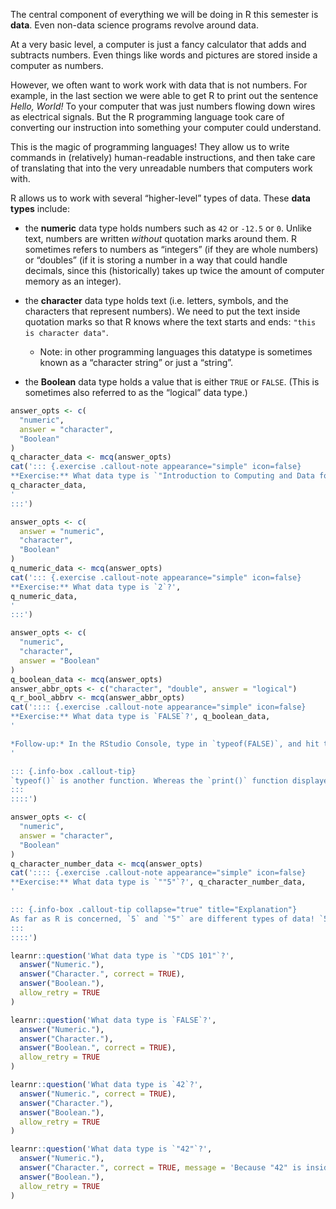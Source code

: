 The central component of everything we will be doing in R this semester is **data**. Even non-data science programs revolve around data. 

At a very basic level, a computer is just a fancy calculator that adds and subtracts numbers. Even things like words and pictures are stored inside a computer as numbers.

However, we often want to work work with data that is not numbers. For example, in the last section we were able to get R to print out the sentence *Hello, World!* To your computer that was just numbers flowing down wires as electrical signals. But the R programming language took care of converting our instruction into something your computer could understand.

This is the magic of programming languages! They allow us to write commands in (relatively) human-readable instructions, and then take care of translating that into the very unreadable numbers that computers work with.

R allows us to work with several "higher-level" types of data. These **data types** include:

* the **numeric** data type holds numbers such as `42` or `-12.5` or `0`. Unlike text, numbers are written *without* quotation marks around them. R sometimes refers to numbers as "integers" (if they are whole numbers) or "doubles" (if it is storing a number in a way that could handle decimals, since this (historically) takes up twice the amount of computer memory as an integer).

* the **character** data type holds text (i.e. letters, symbols, and the characters that represent numbers). We need to put the text inside quotation marks so that R knows where the text starts and ends: `"this is character data"`.

  * Note: in other programming languages this datatype is sometimes known as a "character string" or just a "string".

* the **Boolean** data type holds a value that is either `TRUE` or `FALSE`. (This is sometimes also referred to as the "logical" data type.)

<!-- Book version -->

```r
answer_opts <- c(
  "numeric",
  answer = "character",
  "Boolean"
)
q_character_data <- mcq(answer_opts)
cat('::: {.exercise .callout-note appearance="simple" icon=false}
**Exercise:** What data type is `"Introduction to Computing and Data for Scientists"`?',
q_character_data,
'
:::')
```

```r
answer_opts <- c(
  answer = "numeric",
  "character",
  "Boolean"
)
q_numeric_data <- mcq(answer_opts)
cat('::: {.exercise .callout-note appearance="simple" icon=false}
**Exercise:** What data type is `2`?',
q_numeric_data,
'
:::')
```

```r
answer_opts <- c(
  "numeric",
  "character",
  answer = "Boolean"
)
q_boolean_data <- mcq(answer_opts)
answer_abbr_opts <- c("character", "double", answer = "logical")
q_r_bool_abbrv <- mcq(answer_abbr_opts)
cat(':::: {.exercise .callout-note appearance="simple" icon=false}
**Exercise:** What data type is `FALSE`?', q_boolean_data,
'

*Follow-up:* In the RStudio Console, type in `typeof(FALSE)`, and hit the <ENTER> key to run this line of code. What do you get back?', 
'

::: {.info-box .callout-tip}
`typeof()` is another function. Whereas the `print()` function displayed simply displayed its own input, `typeof()` returns the data type of its input.
:::
::::')
```

```r
answer_opts <- c(
  "numeric",
  answer = "character",
  "Boolean"
)
q_character_number_data <- mcq(answer_opts)
cat(':::: {.exercise .callout-note appearance="simple" icon=false}
**Exercise:** What data type is `""5"`?', q_character_number_data,
'

::: {.info-box .callout-tip collapse="true" title="Explanation"}
As far as R is concerned, `5` and `"5"` are different types of data! `5` is a number whereas `"5"` is the character of the number.
:::
::::')
```

<!-- End book version -->

<!-- Tutorial version -->

```r
learnr::question('What data type is `"CDS 101"`?',
  answer("Numeric."),
  answer("Character.", correct = TRUE),
  answer("Boolean."),
  allow_retry = TRUE
)
```

```r
learnr::question('What data type is `FALSE`?',
  answer("Numeric."),
  answer("Character."),
  answer("Boolean.", correct = TRUE),
  allow_retry = TRUE
)
```

```r
learnr::question('What data type is `42`?',
  answer("Numeric.", correct = TRUE),
  answer("Character."),
  answer("Boolean."),
  allow_retry = TRUE
)
```

```r
learnr::question('What data type is `"42"`?',
  answer("Numeric."),
  answer("Character.", correct = TRUE, message = 'Because "42" is inside quotation marks, it is not a numerical data but actually a string of two characters (the character "4" and the character "2"!'),
  answer("Boolean."),
  allow_retry = TRUE
)
```

<!-- End tutorial version -->
